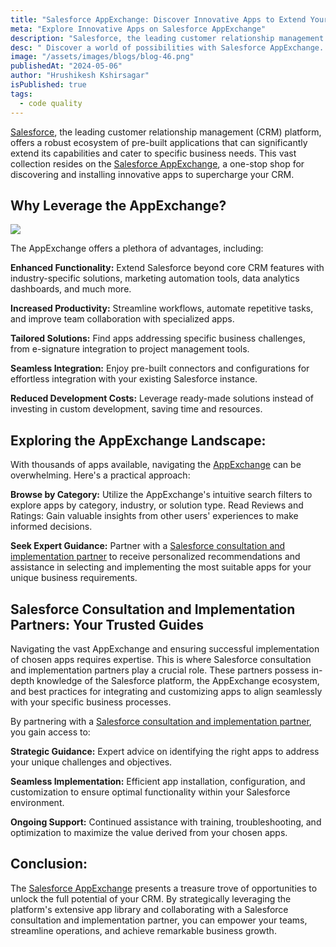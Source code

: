 ```yaml
---
title: "Salesforce AppExchange: Discover Innovative Apps to Extend Your CRM"
meta: "Explore Innovative Apps on Salesforce AppExchange"
description: "Salesforce, the leading customer relationship management (CRM) platform, offers a robust ecosystem of pre-built applications that can significantly extend its capabilities and cater to specific business needs. This vast collection resides on the Salesforce AppExchange, a one-stop shop for discovering and installing innovative apps to supercharge your CRM. "
desc: " Discover a world of possibilities with Salesforce AppExchange. Explore a vast array of innovative apps designed to enhance experience."
image: "/assets/images/blogs/blog-46.png"
publishedAt: "2024-05-06"
author: "Hrushikesh Kshirsagar"
isPublished: true
tags:
  - code quality
---
```


[Salesforce](https://www.salesforce.com/in/), the leading customer relationship management (CRM) platform, offers a robust ecosystem of pre-built applications that can significantly extend its capabilities and cater to specific business needs. This vast collection resides on the [Salesforce AppExchange](https://www.salesforce.com/in/products/platform/features/app-builder/), a one-stop shop for discovering and installing innovative apps to supercharge your CRM.

## Why Leverage the AppExchange?

<Image src="/assets/images/blogs/blog-47.png" />

The AppExchange offers a plethora of advantages, including:

**Enhanced Functionality:** Extend Salesforce beyond core CRM features with industry-specific solutions, marketing automation tools, data analytics dashboards, and much more.

**Increased Productivity:** Streamline workflows, automate repetitive tasks, and improve team collaboration with specialized apps.

**Tailored Solutions:** Find apps addressing specific business challenges, from e-signature integration to project management tools.

**Seamless Integration:** Enjoy pre-built connectors and configurations for effortless integration with your existing Salesforce instance.

**Reduced Development Costs:** Leverage ready-made solutions instead of investing in custom development, saving time and resources.

## Exploring the AppExchange Landscape:

With thousands of apps available, navigating the [AppExchange](https://www.salesforce.com/in/products/platform/features/app-builder/) can be overwhelming. Here's a practical approach:

**Browse by Category:** Utilize the AppExchange's intuitive search filters to explore apps by category, industry, or solution type.
Read Reviews and Ratings: Gain valuable insights from other users' experiences to make informed decisions.

**Seek Expert Guidance:** Partner with a [Salesforce consultation and implementation partner](https://cloudprism.in/salesforce-consultation) to receive personalized recommendations and assistance in selecting and implementing the most suitable apps for your unique business requirements.

## Salesforce Consultation and Implementation Partners: Your Trusted Guides

Navigating the vast AppExchange and ensuring successful implementation of chosen apps requires expertise. This is where Salesforce consultation and implementation partners play a crucial role. These partners possess in-depth knowledge of the Salesforce platform, the AppExchange ecosystem, and best practices for integrating and customizing apps to align seamlessly with your specific business processes.

By partnering with a [Salesforce consultation and implementation partner](http://www.cloudprism.in), you gain access to:

**Strategic Guidance:** Expert advice on identifying the right apps to address your unique challenges and objectives.

**Seamless Implementation:** Efficient app installation, configuration, and customization to ensure optimal functionality within your Salesforce environment.

**Ongoing Support:** Continued assistance with training, troubleshooting, and optimization to maximize the value derived from your chosen apps.

## Conclusion:

The [Salesforce AppExchange](https://www.salesforce.com/in/products/platform/features/app-builder/) presents a treasure trove of opportunities to unlock the full potential of your CRM. By strategically leveraging the platform's extensive app library and collaborating with a Salesforce consultation and implementation partner, you can empower your teams, streamline operations, and achieve remarkable business growth.
